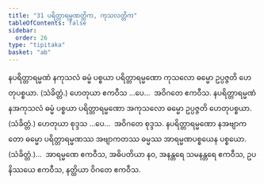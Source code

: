 ```yaml
---
title: "31 ပရိတ္တာရမ္မဏတ္တိက, ကုသလတ္တိက"
tableOfContents: false
sidebar:
  order: 26
type: "tipitaka"
basket: "ab"
---
```



<DynamicBreadcrumb />

<Division number="40">

<Paragraph number="127">
နပရိတ္တာရမ္မဏံ နကုသလံ ဓမ္မံ ပစ္စယာ ပရိတ္တာရမ္မဏော ကုသလော ဓမ္မော ဥပ္ပဇ္ဇတိ ဟေတုပစ္စယာ. (သံခိတ္တံ.) ဟေတုယာ ဧကဝီသ …ပေ…  အဝိဂတေ ဧကဝီသ.
</Paragraph>

<Paragraph number="128">
နပရိတ္တာရမ္မဏံ နအကုသလံ ဓမ္မံ ပစ္စယာ ပရိတ္တာရမ္မဏော အကုသလော ဓမ္မော ဥပ္ပဇ္ဇတိ ဟေတုပစ္စယာ. (သံခိတ္တံ.) ဟေတုယာ စုဒ္ဒသ …ပေ…  အဝိဂတေ စုဒ္ဒသ.
</Paragraph>

<Paragraph number="129">
နပရိတ္တာရမ္မဏော နအဗျာကတော ဓမ္မော ပရိတ္တာရမ္မဏဿ အဗျာကတဿ ဓမ္မဿ အာရမ္မဏပစ္စယေန ပစ္စယော. (သံခိတ္တံ.)…  အာရမ္မဏေ ဧကဝီသ, အဓိပတိယာ နဝ, အနန္တရေ သမနန္တရေ ဧကဝီသ, ဥပနိဿယေ ဧကဝီသ, နတ္ထိယာ ဝိဂတေ ဧကဝီသ.
</Paragraph>
</Division>